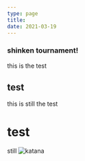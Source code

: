 ```yaml
---
type: page
title: 
date: 2021-03-19
---
```

### shinken tournament!
this is the test
## test
this is still the test
# test
still
![katana](./images/katana.jpg)

